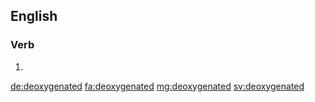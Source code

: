 ==English==

===Verb===
{{head|en}}

# {{en-past of|deoxygenate}}

[[de:deoxygenated]]
[[fa:deoxygenated]]
[[mg:deoxygenated]]
[[sv:deoxygenated]]